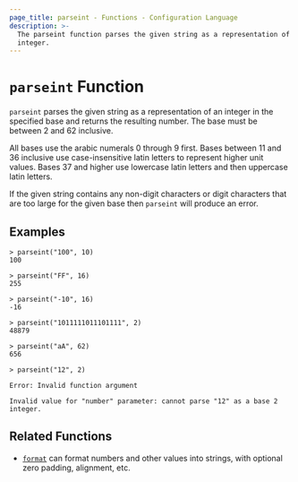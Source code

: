```yaml
---
page_title: parseint - Functions - Configuration Language
description: >-
  The parseint function parses the given string as a representation of an
  integer.
---
```


# `parseint` Function

`parseint` parses the given string as a representation of an integer in
the specified base and returns the resulting number. The base must be between 2
and 62 inclusive.

All bases use the arabic numerals 0 through 9 first. Bases between 11 and 36
inclusive use case-insensitive latin letters to represent higher unit values.
Bases 37 and higher use lowercase latin letters and then uppercase latin
letters.

If the given string contains any non-digit characters or digit characters that
are too large for the given base then `parseint` will produce an error.

## Examples

```
> parseint("100", 10)
100

> parseint("FF", 16)
255

> parseint("-10", 16)
-16

> parseint("1011111011101111", 2)
48879

> parseint("aA", 62)
656

> parseint("12", 2)

Error: Invalid function argument

Invalid value for "number" parameter: cannot parse "12" as a base 2 integer.
```

## Related Functions

* [`format`](/terracina/language/functions/format) can format numbers and other values into strings,
  with optional zero padding, alignment, etc.
